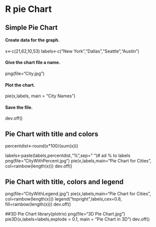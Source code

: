 # R pie Chart

## Simple Pie Chart
#### Create data for the graph.
x<-c(21,62,10,53)
labels<-c("New York","Dallas","Seattle","Austin")

#### Give the chart file a name.
png(file="City.jpg")

#### Plot the chart.
pie(x,labels, main = "City Names")

#### Save the file.
dev.off()



## Pie Chart with title and colors 

percentdist<-round(x*100/(sum(x)))

labels<-paste(labels,percentdist,"%",sep=" ")# ad % to labels  
png(file="CityWithPercent.jpg")
pie(x,labels,main="Pie Chart for Cities", col=rainbow(length(x)))
dev.off()


## Pie Chart with title, colors and legend 


png(file="CityWithLegend.jpg")
pie(x,labels,main="Pie Chart for Cities", col=rainbow(length(x)))
legend("topright",labels,cex=0.8, fill=rainbow(length(x)))
dev.off()



##3D Pie Chart
library(plotrix)
png(file="3D Pie Chart.jpg")
pie3D(x,labels=labels,explode = 0.1, main = "Pie Chart in 3D ")
dev.off()

